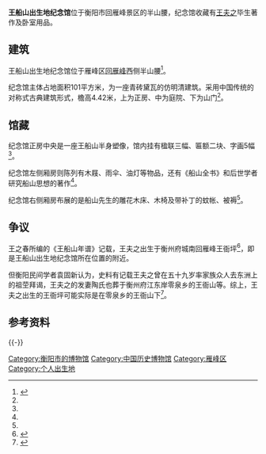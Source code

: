 {{Otheruses|subject=地处回雁峰的王船山出生地纪念馆|other=衡阳县船山广场的王船山纪念馆|王船山纪念馆}}

{{coord|26|54|25.6|N|112|36|25.1|E|display=title|scale:10000}}
{{Infobox Museum
 |name          = 王船山出生地纪念馆
 |image         = [[File:WangFuzhi_bust.jpg|300px]]
 |imagesize     = 
 |caption       = 
 |map_type      = 
 |map_caption   = 
 |latitude      = 
 |longitude     = 
 |established   = 
 |dissolved     = 
 |location      = [[湖南省|湖南省]][[衡阳市|衡阳市]][[雁峰区|雁峰区]]
 |type          = 历史博物馆
 |visitors      = 
 |director      =
 |curator       = 
 |publictransit = 
 |website       = 
}}

'''王船山出生地纪念馆'''位于衡阳市回雁峰景区的半山腰，纪念馆收藏有[[王夫之|王夫之]]毕生著作及卧室用品。

== 建筑 ==

王船山出生地纪念馆位于雁峰区[[回雁峰|回雁峰]]西侧半山腰<ref name=":0">{{Cite news|url=http://www.hyqss.cn/2015/may/7632B0EB.html|title=衡阳历史文化名人馆不完全地图|last=罗|first=宇雯|date=2015年5月8日|work=衡阳晚报|accessdate=|archive-url=https://web.archive.org/web/20170211155126/http://www.hyqss.cn/2015/may/7632B0EB.html|archive-date=2017年2月11日|dead-url=yes}}</ref>。

纪念馆主体占地面积101平方米，为一座青砖黛瓦的仿明清建筑。采用中国传统的对称式古典建筑形式，檐高4.42米，上为正房、中为庭院、下为山门<ref name=":0" />。

{{Gallery
|File:WangFuzhi birthplace museum.jpg|王船山出生地纪念馆的山门
|File:WangFuzhi birthplace museum Sanmon.jpg|王船山出生地纪念馆里的景致
|File:WangFuzhi birthplace museum02.jpg|王船山出生地纪念馆的正门
|title=图集|footer=|width=240|height=|lines=2}}

== 馆藏 ==

纪念馆正房中央是一座王船山半身塑像，馆内挂有楹联三幅、匾额二块、字画5幅<ref name=":0" />。

纪念馆左侧厢房则陈列有木屐、雨伞、油灯等物品，还有《船山全书》和后世学者研究船山思想的著作<ref name=":0" />。

纪念馆右侧厢房布展的是船山先生的雕花木床、木椅及带补丁的蚊帐、被褥<ref name=":0" />。

{{Gallery
|File:WangFuzhi books20170210 02.jpg|船山遗书、王夫之诗文集、周易内传、周易外传
|File:WangFuzhi books20170210 01.jpg|船山全书
|File:Study of WangFuzhi.jpg|学者对王船山的研究著作

|title=图集|footer=|width=240|height=|lines=2}}

== 争议 ==
王之春所编的《王船山年谱》记载，王夫之出生于衡州府城南回雁峰王衙坪<ref>{{Cite book|title=《王夫之年谱》|last=王|first=之春|publisher=中华书局|year=1989年|isbn=7101004679|location=|page=|pages=|chapter=船山年谱前编}}</ref>，即是王船山出生地纪念馆所在位置的附近。

但衡阳民间学者袁固新认为，史料有记载王夫之曾在五十九岁率家族众人去东洲上的祖茔拜谒，王夫之的发妻陶氏也葬于衡州府江东岸零泉乡的王衙山等。综上，王夫之出生的王衙坪可能实际是在零泉乡的王衙山下<ref>{{Cite journal|title=王夫之出生在哪一个王衙坪|author=袁固新|url=http://www.hndfz.hunan.gov.cn|journal=湖南年鉴·文献与人物|issue=2017年第3期|doi=|others=|year=|volume=|page=44-47|issn=1003-6806|pmid=|access-date=2019-11-07|archive-url=https://web.archive.org/web/20180819193931/http://www.hndfz.hunan.gov.cn/|archive-date=2018-08-19|dead-url=yes}}</ref>。

== 参考资料 ==
{{Reflist|2}}{{-}}
{{衡阳文化场馆}}
{{衡阳爱国主义教育示范基地}}
[[Category:衡阳市的博物馆|Category:衡阳市的博物馆]]
[[Category:中国历史博物馆|Category:中国历史博物馆]]
[[Category:雁峰区|Category:雁峰区]]
[[Category:个人出生地|Category:个人出生地]]